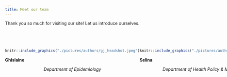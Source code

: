```yaml
---
title: Meet our team
---
```


Thank you so much for visiting our site! Let us introduce ourselves. 

<br><br>   

:::: {style="display: flex;"}

::: {.col}

```r
knitr::include_graphics("./pictures/authors/gj_headshot.jpeg")
```

**Ghislaine**

<center> *Department of Epidemiology* </center>

:::

::: {.col}

```r
knitr::include_graphics("./pictures/authors/sh_headshot.jpeg")
```

**Selina**

<center> *Department of Health Policy & Management* </center>
:::

::: {.col}

```r
knitr::include_graphics("./pictures/authors/co_headshot.jpeg")
```

**Camille**

<center> *Department of Sociomedical Sciences* </center>
:::

::: {.col}

```r
knitr::include_graphics("./pictures/authors/ss_headshot.jpg")
```

**Sanika**

<center> *Department of Sociomedical Sciences* </center>

:::

::: {.col}

```r
knitr::include_graphics("./pictures/authors/cf_headshot.jpeg")
```

**Carolyn**

*Department of Epidemiology*
:::

::::